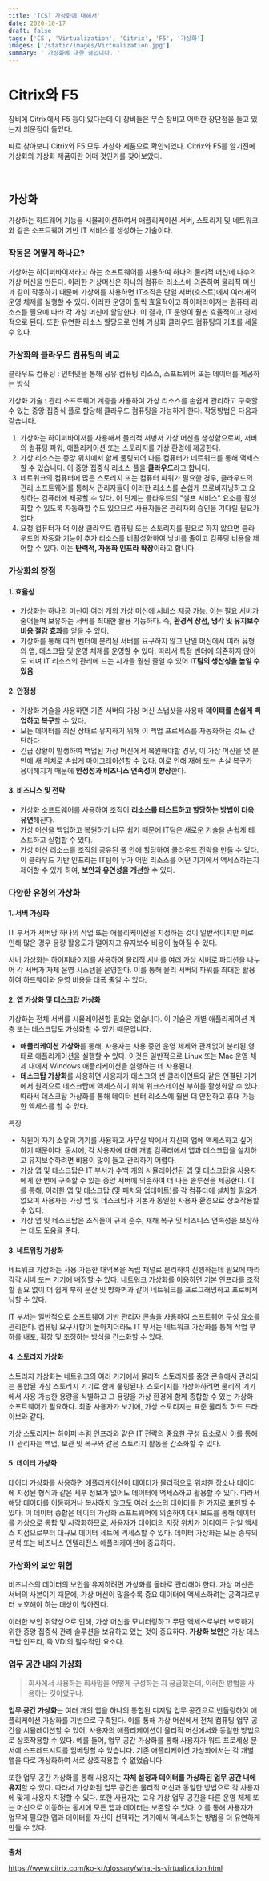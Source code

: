 ```yaml
---
title: '[CS] 가상화에 대해서'
date: 2020-10-17
draft: false
tags: ['CS', 'Virtualization', 'Citrix', 'F5', '가상화']
images: ['/static/images/Virtualization.jpg']
summary: ' 가상화에 대한 글입니다. '
---
```


# Citrix와 F5

장비에 Citrix에서 F5 등이 있다는데 이 장비들은 무슨 장비고 어떠한 장단점을 들고 있는지 의문점이 들었다.

따로 찾아보니 Citrix와 F5 모두 가상화 제품으로 확인되었다. Citrix와 F5를 알기전에 가상화와 가상화 제품이란 어떠 것인가를 찾아보았다.

<br />

## 가상화

가상하는 하드웨어 기능을 시뮬레이션하여서 애플리케이션 서버, 스토리지 및 네트워크와 같은 소프트웨어 기반 IT 서비스를 생성하는 기술이다.

### 작동은 어떻게 하나요?

가상화는 하이퍼바이저라고 하는 소프트웨어를 사용하여 하나의 물리적 머신에 다수의 가상 머신을 만든다. 이러한 가상머신은 하나의 컴퓨터 리소스에 의존하여 물리적 머신과 같이 작동하기 때문에 가상회를 사용하면 IT조직은 단일 서버(호스트)에서 여러개의 운영 체제를 실행할 수 있다. 이러한 운영이 훨씩 효율적이고 하이퍼라이저는 컴퓨터 리소스를 필요에 따라 각 가상 머신에 할당한다. 이 결과, IT 운영이 훨씬 효율적이고 경제적으로 된다. 또한 유연한 리소스 할당으로 인해 가상화 클라우드 컴퓨팅의 기초를 세울 수 있다.

### 가상화와 클라우드 컴퓨팅의 비교

클라우드 컴퓨팅 : 인터넷을 통해 공유 컴퓨팅 리소스, 소프트웨어 또는 데이터를 제공하는 방식

가상화 기술 : 관리 소프트웨어 계층을 사용하여 가상 리소스를 손쉽게 관리하고 구축할 수 있는 중앙 집중식 풀로 할당해 클라우드 컴퓨팅을 가능하게 한다. 작동방법은 다음과 같습니다.

1. 가상화는 하이퍼바이저를 사용해서 물리적 서벙서 가상 머신을 생성함으로써, 서버의 컴퓨팅 파워, 애플리케이션 또는 스토리지를 가상 환경에 제공한다.
2. 가상 리소스는 중앙 위치에서 함께 풀링되어 다른 컴퓨터가 네트워크를 통해 액세스할 수 있습니다. 이 중앙 집중식 리소스 풀을 **클라우드**라고 합니다.
3. 네트워크의 컴퓨터에 많은 스토리지 또는 컴퓨터 파워가 필요한 경우, 클라우드의 관리 소프트웨어를 통해서 관리자들이 이러한 리소스를 손쉽게 프로비지닝하고 요청하는 컴퓨터에 제공할 수 있다. 이 단계는 클라우드의 "셀프 서비스" 요소를 활성화할 수 있도록 자동화할 수도 있으므로 사용자들은 관리자의 승인을 기다릴 필요가 없다.
4. 요청 컴퓨터가 더 이상 클라우드 컴퓨팅 또는 스토리지를 필요로 하지 않으면 클라우드의 자동화 기능이 추가 리소스를 비활성화하여 낭비를 줄이고 컴퓨팅 비용을 제어할 수 있다. 이는 **탄력적, 자동화 인프라 확장**이라고 합니다.

### 가상화의 장점

#### 1. 효율성

- 가상화는 하나의 머신이 여러 개의 가상 머신에 서비스 제공 가능. 이는 필요 서버가 줄어들며 보유하는 서버를 최대한 활용 가능하다. 즉, **환경적 장점, 냉각 및 유지보수 비용 절감 효과**를 얻을 수 있다.
- 가상화를 통해 여러 벤더에 분리된 서버를 요구하지 않고 단일 머신에서 여러 유형의 앱, 데스크탑 및 운영 체제를 운영할 수 있다. 따라서 특정 벤더에 의존하지 않아도 되며 IT 리소스의 관리에 드는 시가을 훨씬 줄일 수 있어 **IT팀의 생산성을 높일 수 있음**

#### 2. 안정성

- 가상화 기술을 사용하면 기존 서버의 가상 머신 스냅샷을 사용해 **데이터를 손쉽게 백업하고 복구**할 수 있다.
- 모든 데이터를 최신 상태로 유지하기 위해 이 백업 프로세스를 자동화하는 것도 간단하다
- 긴급 상황이 발생하여 백업된 가상 머신에서 복원해야할 경우, 이 가상 머신을 몇 분만에 새 위치로 손쉽게 마이그레이션할 수 있다. 이로 인해 재해 또는 손실 복구가 용이해지기 때문에 **안정성과 비즈니스 연속성이 향상**한다.

#### 3. 비즈니스 및 전략

- 가상화 소프트웨어를 사용하여 조직이 **리소스를 테스트하고 할당하는 방법이 더욱 유연**해진다.
- 가상 머신을 백업하고 복원하기 너무 쉽기 때문에 IT팀은 새로운 기술을 손쉽게 테스트하고 실험할 수 있다.
- 가상 머신 리소스를 조직의 공유된 풀 안에 할당하여 클라우드 전략을 만들 수 있다. 이 클라우드 기반 인프라는 IT팀이 누가 어떤 리소스를 어떤 기기에서 액세스하는지 제어할 수 있게 하여, **보안과 유연성을 개선**할 수 있다.

### 다양한 유형의 가상화

#### 1. 서버 가상화

IT 부서가 서버당 하나의 작업 또는 애플리케이션을 지정하는 것이 일반적이지만 이로 인해 많은 경우 용량 활용도가 떨어지고 유지보수 비용이 높아질 수 있다.

서버 가상화는 하이퍼바이저를 사용하여 물리적 서버를 여러 가상 서버로 파티션을 나누어 각 서버가 자체 운영 시스템을 운영한다. 이를 통해 물리 서버의 파워를 최대한 활용하여 하드웨어와 운영 비용을 대폭 줄일 수 있다.

#### 2. 앱 가상화 및 데스크탑 가상화

가상화는 전체 서버를 시뮬레이션할 필요는 없습니다. 이 기술은 개별 애플리케이션 계층 또는 데스크탑도 가상화할 수 있기 때문입니다.

- **애플리케이션 가상화**를 통해, 사용자는 사용 중인 운영 체제와 관계없이 분리된 형태로 애플리케이션을 실행할 수 있다. 이것은 일반적으로 Linux 또는 Mac 운영 체제 내에서 Windows 애플리케이션을 실행하는 데 사용된다.
- **데스크탑 가상화**를 사용하면 사용자가 데스크의 씬 클라이언트와 같은 연결된 기기에서 원격으로 데스크탑에 액세스하기 위해 워크스테이션 부하를 활성화할 수 있다. 따라서 데스크탑 가상화를 통해 데이터 센터 리소스에 훨씬 더 안전하고 휴대 가능한 액세스를 할 수 있다.

특징

- 직원이 자기 소유의 기기를 사용하고 사무실 밖에서 자신의 앱에 액세스하고 싶어 하기 때문이다. 동시에, 각 사용자에 대해 개별 컴퓨터에서 앱과 데스크탑을 설치하고 유지보수하려면 비용이 많이 들고 관리하기 어렵다.
- 가상 앱 및 데스크탑은 IT 부서가 수백 개의 시뮬레이션된 앱 및 데스크탑을 사용자에게 한 번에 구축할 수 있는 중앙 서버에 의존하여 더 나은 솔루션을 제공한다. 이를 통해, 이러한 앱 및 데스크탑 (및 패치와 업데이트)를 각 컴퓨터에 설치할 필요가 없으며 사용자는 가상 앱 및 데스크탑과 기본과 동일한 사용자 환경으로 상호작용할 수 있다.
- 가상 앱 및 데스크탑은 조직들이 규제 준수, 재해 복구 및 비즈니스 연속성을 보장하는 데도 도움을 준다.

#### 3. 네트워킹 가상화

네트워크 가상화는 사용 가능한 대역폭을 독립 채널로 분리하여 진행하는데 필요에 따라 각각 서버 또는 기기에 배정할 수 있다. 네트워크 가상화를 이용하면 기본 인프라를 조정할 필요 없이 더 쉽게 부하 분산 및 방화벽과 같이 네트워크를 프로그래밍하고 프로비저닝할 수 있다.

IT 부서는 일반적으로 소프트웨어 기반 관리자 콘솔을 사용하여 소프트웨어 구성 요소를 관리한다. 컴퓨팅 요구사항이 높아지더라도 IT 부서는 네트워크 가상화를 통해 작업 부하를 배포, 확장 및 조정하는 방식을 간소화할 수 있다.

#### 4. 스토리지 가상화

스토리지 가상화는 네트워크의 여러 기기에서 물리적 스토리지를 중앙 콘솔에서 관리되는 통합된 가상 스토리지 기기로 함께 풀링된다. 스토리지를 가상화하려면 물리적 기기에서 사용 가능한 용량을 식별하고 그 용량을 가상 환경에 함께 종합할 수 있는 가상화 소프트웨어가 필요하다. 최종 사용자가 보기에, 가상 스토리지는 표준 물리적 하드 드라이브와 같다.

가상 스토리지는 하이퍼 수렴 인프라와 같은 IT 전략의 중요한 구성 요소로서 이를 통해 IT 관리자는 백업, 보관 및 복구와 같은 스토리지 활동을 간소화할 수 있다.

#### 5. 데이터 가상화

데이터 가상화를 사용하면 애플리케이션이 데이터가 물리적으로 위치한 장소나 데이터에 지정된 형식과 같은 세부 정보가 없어도 데이터에 액세스하고 활용할 수 있다. 따라서 해당 데이터를 이동하거나 복사하지 않고도 여러 소스의 데이터를 한 가지로 표현할 수 있다. 이 데이터 종합은 데이터 가상화 소프트웨어에 의존하여 대시보드를 통해 데이터를 가상으로 통합 및 시각화하므로, 사용자가 데이터의 저장 위치가 어디이든 단일 액세스 지점으로부터 대규모 데이터 세트에 액세스할 수 있다. 데이터 가상화는 모든 종류의 분석 또는 비즈니스 인텔리전스 애플리케이션에 중요하다.

### 가상화의 보안 위험

비즈니스의 데이터의 보안을 유지하려면 가상화를 올바로 관리해야 한다. 가상 머신은 서버의 사본이기 때문에, 가상 머신이 많을수록 중요 데이터에 액세스하려는 공격자로부터 보호해야 하는 대상이 많아진다.

이러한 보안 취약성으로 인해, 가상 머신을 모니터링하고 무단 액세스로부터 보호하기 위한 중앙 집중식 관리 솔루션을 보유하고 있는 것이 중요하다. **가상화 보안**은 가상 데스크탑 인프라, 즉 VDI의 필수적인 요소다.

### 업무 공간 내의 가상화

> 회사에서 사용하는 회사망을 어떻게 구성하는 지 궁금했는데, 이러한 방법을 사용하는 것이였구나.

**업무 공간 가상화**는 여러 개의 앱을 하나의 통합된 디지털 업무 공간으로 번들링하여 애플리케이션 가상화를 기반으로 구축된다. 이를 통해 가상 머신에서 전체 컴퓨팅 업무 공간을 시뮬레이션할 수 있어, 사용자의 애플리케이션이 물리적 머신에서와 동일한 방법으로 상호작용할 수 있다. 예를 들어, 업무 공간 가상화를 통해 사용자가 워드 프로세싱 문서에 스프레드시트를 임베딩할 수 있습니다. 기존 애플리케이션 가상화에서는 각 개별 앱을 따로 가상화하여 서로 상호작용할 수 없었습니다.

또한 업무 공간 가상화를 통해 사용자는 **자체 설정과 데이터를 가상화된 업무 공간 내에 유지**할 수 있다. 따라서 가상화된 업무 공간은 물리적 머신과 동일한 방법으로 각 사용자에 맞게 사용자 지정할 수 있다. 또한 사용자는 고유 가상 업무 공간을 다른 운영 체제 또는 머신으로 이동하는 동시에 모든 앱과 데이터는 보존할 수 있다. 이를 통해 사용자가 업무에 필요한 앱과 데이터를 자신이 선택하는 기기에서 액세스하는 방법을 더 유연하게 만들 수 있다.

---

**출처**

https://www.citrix.com/ko-kr/glossary/what-is-virtualization.html
